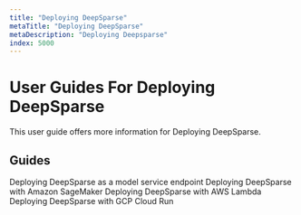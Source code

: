 ```yaml
---
title: "Deploying DeepSparse"
metaTitle: "Deploying DeepSparse"
metaDescription: "Deploying Deepsparse"
index: 5000
---
```


# User Guides For Deploying DeepSparse

This user guide offers more information for Deploying DeepSparse.

## Guides

<LinkCards>
  <LinkCard href="./deepsparse-server" heading="DeepSparse Server">
    Deploying DeepSparse as a model service endpoint
  </LinkCard>

  <LinkCard href="./amazon-sagemaker" heading="Amazon SageMaker">
    Deploying DeepSparse with Amazon SageMaker
  </LinkCard>

  <LinkCard href="./aws-lambda" heading="AWS Lambda">
    Deploying DeepSparse with AWS Lambda
  </LinkCard>

  <LinkCard href="./google-cloud-run" heading="Google Cloud Run">
    Deploying DeepSparse with GCP Cloud Run
  </LinkCard>

</LinkCards>
